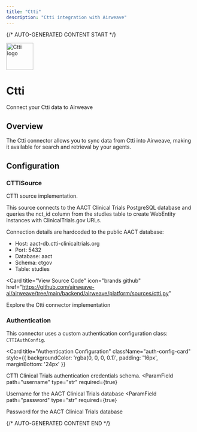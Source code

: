 ```yaml
---
title: "Ctti"
description: "Ctti integration with Airweave"
---
```


{/* AUTO-GENERATED CONTENT START */}



<div className="connector-header">
  <img src="icon.svg" alt="Ctti logo" width="72" height="72" className="connector-icon" />
  <div className="connector-info">
    <h1>Ctti</h1>
    <p>Connect your Ctti data to Airweave</p>
  </div>
</div>

## Overview

The Ctti connector allows you to sync data from Ctti into Airweave, making it available for search and retrieval by your agents.

## Configuration


### CTTISource

CTTI source implementation.

This source connects to the AACT Clinical Trials PostgreSQL database and queries
the nct_id column from the studies table to create WebEntity instances with
ClinicalTrials.gov URLs.

Connection details are hardcoded to the public AACT database:
- Host: aact-db.ctti-clinicaltrials.org
- Port: 5432
- Database: aact
- Schema: ctgov
- Table: studies


<Card
  title="View Source Code"
  icon="brands github"
  href="https://github.com/airweave-ai/airweave/tree/main/backend/airweave/platform/sources/ctti.py"
>
  Explore the Ctti connector implementation
</Card>

### Authentication

This connector uses a custom authentication configuration class: `CTTIAuthConfig`.

<Card
  title="Authentication Configuration"
  className="auth-config-card"
  style={{ backgroundColor: 'rgba(0, 0, 0, 0.1)', padding: '16px', marginBottom: '24px' }}
>

CTTI Clinical Trials authentication credentials schema.
<ParamField
  path="username"
  type="str"
  required={true}
>
  Username for the AACT Clinical Trials database
</ParamField>
<ParamField
  path="password"
  type="str"
  required={true}
>
  Password for the AACT Clinical Trials database
</ParamField>
</Card>





{/* AUTO-GENERATED CONTENT END */}